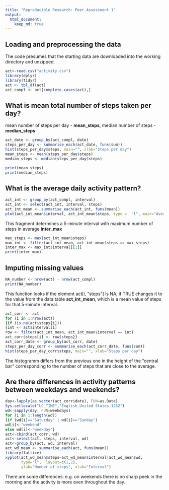 ```yaml
---
title: "Reproducible Research: Peer Assessment 1"
output: 
  html_document:
    keep_md: true
---
```



## Loading and preprocessing the data

The code presumes that the starting data are downloaded into the working directory and unzipped. 
```r
act<-read.csv("activity.csv")
library(dplyr)
library(tidyr)
act <- tbl_df(act)
act_compl <- act[complete.cases(act),]
```

## What is mean total number of steps taken per day?

mean number of steps per day - **mean_steps**, median number of steps - **median_steps**
```r
act_date <- group_by(act_compl, date)
steps_per_day <- summarise_each(act_date, funs(sum))
hist(steps_per_day$steps, main="", xlab="Steps per day")
mean_steps <- mean(steps_per_day$steps)
median_steps <- median(steps_per_day$steps)
```
```r
print(mean_steps)
print(median_steps)
```

## What is the average daily activity pattern?

```r
act_int <- group_by(act_compl, interval)
act_int <- select(act_int, interval, steps)
act_int_mean <- summarise_each(act_int, funs(mean)) 
plot(act_int_mean$interval, act_int_mean$steps, type =  "l", main="Average daily activity pattern", xlab="Interval", ylab="Steps")
```

This fragment determines a 5-minute interval with maximum number of steps in average **inter_max**
```r
max_steps <- max(act_int_mean$steps)
max_int <- filter(act_int_mean, act_int_mean$steps == max_steps)
inter_max <- max_int$interval[[1]]
print(inter_max)
```

## Imputing missing values

```r
NA_number <- nrow(act) - nrow(act_compl)
print(NA_number)
```
This function looks if the element act[i, "steps"] is NA, if TRUE changes it to the value from the data table **act_int_mean**, which is a mean value of steps for that 5-minute interval.
```r
act_corr <- act
for (i in 1:nrow(act))
{if (is.na(act$steps[i]))
{int <- act$interval[i]
row <- filter(act_int_mean, act_int_mean$interval == int)
act_corr$steps[i] <- row$steps}}
act_corr_date <- group_by(act_corr, date)
steps_per_day_corr <- summarise_each(act_corr_date, funs(sum))
hist(steps_per_day_corr$steps, main="", xlab="Steps per day")
```

The histogramm differs from the previous one in the height of the "central bar" corresponding to the number of steps
that are close to the average.


## Are there differences in activity patterns between weekdays and weekends?

```r
day<-lapply(as.vector(act_corr$date), FUN=as.Date)
Sys.setlocale("LC_TIME","English_United States.1252")
wd<-sapply(day, FUN=weekdays)
for (i in 1:length(wd))
{if (wd[i]=="Saturday" | wd[i]=="Sunday")
wd[i]<-"weekend"
else wd[i]<-"weekday"}
act<-cbind(act_corr, wd)
act<-select(act, steps, interval, wd)
act<-group_by(act, wd, interval)
act_wd_mean <- summarise_each(act, funs(mean))
library(lattice)
xyplot(act_wd_mean$steps~act_wd_mean$interval|act_wd_mean$wd, 
       type="l",  layout=c(1,2),
       ylab="Number of steps", xlab="Interval")
```

There are some differences: e.g. on weekends there is no sharp peek in the morning and the activity is more even throughout the day.
